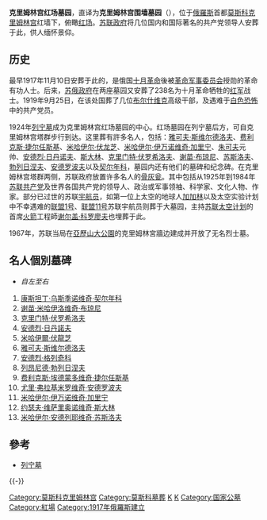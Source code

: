 {{NoteTA
|G1=PP
}}

{{Infobox Historic Site
|monument_name = 克里姆林宮紅場墓園
|native_name   = Некрополь у Кремлёвской стены
|image         = Russia-Moscow-Graves near and in Kremlin Wall.jpg
|caption = 克里姆林宫宫墙大墓园
{{Infobox mapframe|tyep=shape|zoom=15|frame-width=280}}
|image_size = 350px
|location      = {{俄羅斯}}[[莫斯科|莫斯科]][[红场|红场]]
|designer      = 
|type          = 紀念館
|built = {{Start date and age|1917|11|10|df=yes}}
|material      = Concrete and [[marble|marble]]
|length        =
|width         =
|height        =
|begin         =
|complete      = 
|open          =
|built_for =  共产党领导人陵墓
|dedicated_to  = 
|map_name      = 
|map_caption   =
|map_width     =
|coordinates   = 
|lat           =
|long          =
|extra         =
}}
'''克里姆林宫红场墓园'''，直译为'''克里姆林宫围墙墓园'''（{{lang-ru|Некрополь у Кремлёвской стены}}），位于[[俄羅斯|俄羅斯]]首都[[莫斯科|莫斯科]][[克里姆林宫|克里姆林宫]]红墙下，俯瞰[[红场|红场]]。[[苏联政府|苏联政府]]将几位国内和国际著名的共产党领导人安葬于此，供人缅怀景仰。

==历史==
最早1917年11月10日安葬于此的，是俄国[[十月革命|十月革命]]後被[[革命军事委员会|革命军事委员会]]授勋的革命有功人士。后来，[[苏俄政府|苏俄政府]]在两座墓园又安葬了238名为十月革命牺牲的[[苏联红军|红军]]战士。1919年9月25日，在该处国葬了几位[[布尔什维克|布尔什维克]]高级干部，及遇难于[[白色恐怖|白色恐怖]]中的共产党员。

1924年[[列宁墓|列宁墓]]成为克里姆林宫红场墓园的中心。红场墓园在列宁墓后方，可自克里姆林宫塔群步行到达。这里葬有許多名人，包括：[[雅可夫·斯维尔德洛夫|雅可夫·斯维尔德洛夫]]、[[费利克斯·捷尔任斯基|费利克斯·捷尔任斯基]]、[[米哈伊尔·伏龙芝|米哈伊尔·伏龙芝]]、[[米哈伊尔·伊万诺维奇·加里宁|米哈伊尔·伊万诺维奇·加里宁]]、[[朱可夫|朱可夫]]元帅、[[安德烈·日丹诺夫|安德烈·日丹诺夫]]、[[斯大林|斯大林]]、[[克里门特·伏罗希洛夫|克里门特·伏罗希洛夫]]、[[谢苗·布琼尼|谢苗·布琼尼]]、[[苏斯洛夫|苏斯洛夫]]、[[勃列日涅夫|勃列日涅夫]]、[[安德罗波夫|安德罗波夫]]以及[[契尔年科|契尔年科]]，墓园内还有他们的墓碑和纪念碑。在克里姆林宫塔群两侧，苏联政府放置许多名人的[[骨灰瓮|骨灰瓮]]。其中包括从1925年到1984年[[苏联共产党|苏联共产党]]及世界各国共产党的领导人、政治或军事领袖、科学家、文化人物、作家。部分已过世的苏联[[宇航员|宇航员]]，如第一位上太空的地球人[[加加林|加加林]]以及太空实验计划中不幸遇难的[[联盟1号|联盟1号]]、[[联盟11号|联盟11号]]苏联宇航员则葬于大墓园，主持[[苏联太空计划|苏联太空计划]]的首席[[火箭|火箭]]工程師[[谢尔盖·科罗廖夫|谢尔盖·科罗廖夫]]也埋葬于此。 

1967年，苏联当局在[[亞歷山大公園|亞歷山大公園]]的克里姆林宮牆边建成并开放了无名烈士墓。

== 名人個別墓碑 ==
*''自左至右''
# [[康斯坦丁·乌斯季诺维奇·契尔年科|康斯坦丁·乌斯季诺维奇·契尔年科]]
# [[谢苗·米哈伊洛维奇·布琼尼|谢苗·米哈伊洛维奇·布琼尼]]
# [[克里门特·伏罗希洛夫|克里门特·伏罗希洛夫]]
# [[安德烈·日丹諾夫|安德烈·日丹諾夫]]
# [[米哈伊爾·伏龍芝|米哈伊爾·伏龍芝]]
# [[雅可夫·斯维尔德洛夫|雅可夫·斯维尔德洛夫]]
# [[安德烈·格列奇科|安德烈·格列奇科]]
# [[列昂尼德·勃列日涅夫|列昂尼德·勃列日涅夫]]
# [[费利克斯·埃德蒙多维奇·捷尔任斯基|费利克斯·埃德蒙多维奇·捷尔任斯基]]
# [[尤里·弗拉基米罗维奇·安德罗波夫|尤里·弗拉基米罗维奇·安德罗波夫]]
# [[米哈伊尔·伊万诺维奇·加里宁|米哈伊尔·伊万诺维奇·加里宁]]
# [[约瑟夫·维萨里奥诺维奇·斯大林|约瑟夫·维萨里奥诺维奇·斯大林]]
# [[米哈伊尔·安德列耶维奇·苏斯洛夫|米哈伊尔·安德列耶维奇·苏斯洛夫]]

==參考==
*[[列宁墓|列宁墓]]

{{commonscat|Kremlin Wall Necropolis}}
{{-}}
{{克里姆林宫}}
{{Authority control}}
[[Category:莫斯科克里姆林宫|Category:莫斯科克里姆林宫]]
[[Category:莫斯科墓葬|Category:莫斯科墓葬]]
[[Category:城牆|K]]
[[Category:莫斯科廣場|K]]
[[Category:国家公墓|Category:国家公墓]]
[[Category:紅場|Category:紅場]]
[[Category:1917年俄羅斯建立|Category:1917年俄羅斯建立]]
{{coord|55|45|12.70|N|37|37|10.70|E|type:landmark_region:RU|display=title}}